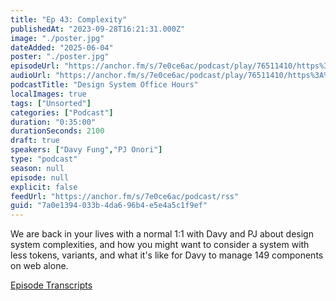 ```yaml
---
title: "Ep 43: Complexity"
publishedAt: "2023-09-28T16:21:31.000Z"
image: "./poster.jpg"
dateAdded: "2025-06-04"
poster: "./poster.jpg"
episodeUrl: "https://anchor.fm/s/7e0ce6ac/podcast/play/76511410/https%3A%2F%2Fd3ctxlq1ktw2nl.cloudfront.net%2Fstaging%2F2023-8-28%2F022c5d34-2a97-7056-827b-32dd4bee00a5.mp3"
audioUrl: "https://anchor.fm/s/7e0ce6ac/podcast/play/76511410/https%3A%2F%2Fd3ctxlq1ktw2nl.cloudfront.net%2Fstaging%2F2023-8-28%2F022c5d34-2a97-7056-827b-32dd4bee00a5.mp3"
podcastTitle: "Design System Office Hours"
localImages: true
tags: ["Unsorted"]
categories: ["Podcast"]
duration: "0:35:00"
durationSeconds: 2100
draft: true
speakers: ["Davy Fung","PJ Onori"]
type: "podcast"
season: null
episode: null
explicit: false
feedUrl: "https://anchor.fm/s/7e0ce6ac/podcast/rss"
guid: "7a0e1394-033b-4da6-96b4-e5e4a5c1f9ef"
---
```

We are back in your lives with a normal 1:1 with Davy and PJ about design system complexities, and how you might want to consider a system with less tokens, variants, and what it's like for Davy to manage 149 components on web alone.

[Episode Transcripts](https://docs.google.com/document/d/1eBPOj7pQJBKCsc4uWlMM1XwwfTOLiK7Av_qEbwu2F_M/edit?usp=sharing)
